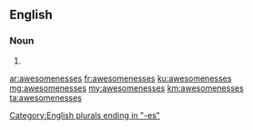 ==English==

===Noun===
{{head|en}}

# {{plural of|awesomeness}}

[[Category:English plurals ending in "-es"]]

[[ar:awesomenesses]]
[[fr:awesomenesses]]
[[ku:awesomenesses]]
[[mg:awesomenesses]]
[[my:awesomenesses]]
[[km:awesomenesses]]
[[ta:awesomenesses]]